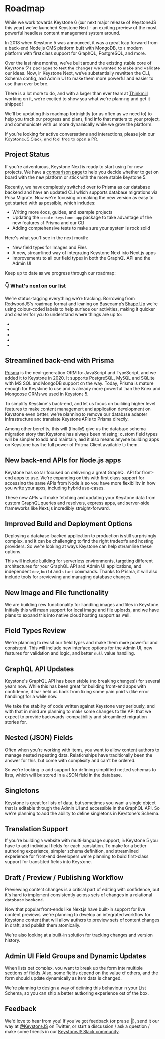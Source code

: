 
# Roadmap

While we work towards Keystone 6 (our next major release of KeystoneJS this year) we’ve launched Keystone Next - an exciting preview of the most powerful headless content management system around.

In 2018 when Keystone 5 was announced, it was a great leap forward from a back-end Node.js CMS platform built with MongoDB, to a modern platform with first class support for GraphQL, PostgreSQL, and more.

Over the last nine months, we’ve built around the existing stable core of Keystone 5's packages to test the changes we wanted to make and validate our ideas. Now, in Keystone Next, we've substantially rewritten the CLI, Schema config, and Admin UI to make them more powerful and easier to use than ever before.

There is a lot more to do, and with a larger than ever team at [Thinkmill](https://www.thinkmill.com.au) working on it, we're excited to show you what we're planning and get it shipped!

We'll be updating this roadmap fortnightly (or as often as we need to) to help you track our progress and plans, find info that matters to your project, and communicate with us more dynamically while we grow the platform.

If you’re looking for active conversations and interactions, please join our [KeystoneJS Slack](http://community.keystonejs.com), and feel free to [open a PR](https://github.com/keystonejs/keystone/pulls).

## Project Status

If you're adventurous, Keystone Next is ready to start using for new projects. We have a [comparison page](/guides/keystone-5-vs-keystone-next) to help you decide whether to get on board with the new platform or stick with the more stable Keystone 5.

Recently, we have completely switched over to Prisma as our database backend and have an updated CLI which supports database migrations via Prisa Migrate.
Now we're focusing on making the new version as easy to get started with as possible, which includes:

- Writing more docs, guides, and example projects
- Updating the `create-keystone-app` package to take advantage of the new features of Prisma and our CLI
- Adding comprehensive tests to make sure your system is rock solid

Here's what you'll see in the next month:

- New field types for Images and Files
- A new, streamlined way of integrating Keystone Next into Next.js apps
- Improvements to all our field types in both the GraphQL API and the Admin UI

<SubscribeForm>
  <p>Keep up to date as we progress through our roadmap:</p>
</SubscribeForm>

### 👇 What's next on our list

We’re status-tagging everything we’re tracking. Borrowing from RedwoodJS's roadmap format and leaning on Basecamp’s [Shape Up](https://basecamp.com/shapeup/3.4-chapter-12#work-is-like-a-hill) we’re using colour-coded labels to help surface our activities, making it quicker and clearer for you to understand where things are up to:

- <Status look="notStarted" />
- <Status look="figuringItOut" />
- <Status look="theresAPlan" />
- <Status look="makingItHappen" />
- <Status look="cleaningUp" />

## Streamlined back-end with Prisma

<Status look="cleaningUp" />

[Prisma](https://www.prisma.io/) is the next-generation ORM for JavaScript and TypeScript, and we
added it to Keystone in 2020. It supports PostgreSQL, MySQL and SQLite with MS SQL and MongoDB
support on the way. Today, Prisma is mature enough for Keystone to use and is already more powerful
than the Knex and Mongoose ORMs we used in Keystone 5.

To simplify Keystone's back-end, and let us focus on building higher level features to make content
management and application development on Keystone even better, we're planning to remove our
database adapter infrastructure and translate Keystone APIs to Prisma directly.

Among other benefits, this will (finally!) give us the database schema migration story that Keystone
has always been missing; custom field types will be simpler to add and maintain; and it also means
anyone building apps on Keystone has the full power of Prisma Client available to them.

## New back-end APIs for Node.js apps

<Status look="theresAPlan" />

Keystone has so far focused on delivering a great GraphQL API for front-end apps to use. We're expanding on this with first class support for accessing the same APIs from Node.js so you have more flexibility in how you write your apps, including hybrid use-cases.

These new APIs will make fetching and updating your Keystone data from custom GraphQL queries and resolvers, express apps, and server-side frameworks like Next.js incredibly straight-forward.

## Improved Build and Deployment Options

<Status look="cleaningUp" />

Deploying a database-backed application to production is still surprisingly complex, and it can be
challenging to find the right tradeoffs and hosting providers. So we're looking at ways Keystone can
help streamline these options.

This will include building for serverless environments, targeting different architectures for your
GraphQL API and Admin UI applications, and independent `dev`, `build` and `start` commands. Thanks
to Prisma, it will also include tools for previewing and managing database changes.

## New Image and File functionality

<Status look="theresAPlan" />

We are building new functionality for handling images and files in Keystone. Initially this will mean support for local image and file uploads, and we have plans to expand this into native cloud hosting support as well.

## Field Types Review

<Status look="theresAPlan" />

We're planning to revisit our field types and make them more powerful and consistent. This will
include new interface options for the Admin UI, new features for validation and logic, and better
`null` value handling.

## GraphQL API Updates

<Status look="figuringItOut" />

Keystone's GraphQL API has been stable (no breaking changes!) for several years now. While this has
been great for building front-end apps with confidence, it has held us back from fixing some pain
points (like error handling) for a while now.

We take the stability of code written against Keystone very seriously, and with that in mind are
planning to make some changes to the API that we expect to provide backwards-compatibility and
streamlined migration stories for.

## Nested (JSON) Fields

<Status look="notStarted" />

Often when you're working with items, you want to allow content authors to manage nested repeating
data. Relationships have traditionally been the answer for this, but come with complexity and can't
be ordered.

So we're looking to add support for defining simplified nested schemas to lists, which will be
stored in a JSON field in the database.

## Singletons

<Status look="notStarted" />

Keystone is great for lists of data, but sometimes you want a single object that is editable through
the Admin UI and accessible in the GraphQL API. So we're planning to add the ability to define
singletons in Keystone's Schema.

## Translation Support

<Status look="notStarted" />

If you're building a website with multi-language support, in Keystone 5 you have to add individual
fields for each translation. To make for a better authoring experience, simpler schema definition,
and streamlined experience for front-end developers we're planning to build first-class support for
translated fields into Keystone.

## Draft / Preview / Publishing Workflow

<Status look="notStarted" />

Previewing content changes is a critical part of editing with confidence, but it's hard to implement
consistently across sets of changes in a relational database backend.

Now that popular front-ends like Next.js have built-in support for live content previews, we're
planning to develop an integrated workflow for Keystone content that will allow authors to preview
sets of content changes in draft, and publish them atomically.

We're also looking at a built-in solution for tracking changes and version history.

## Admin UI Field Groups and Dynamic Updates

<Status look="notStarted" />

When lists get complex, you want to break up the form into multiple sections of fields. Also, some
fields depend on the value of others, and the form should update dynamically as item data is
changed.

We're planning to design a way of defining this behaviour in your List Schema, so you can ship a
better authoring experience out of the box.

## Feedback

We'd love to hear from you! If you’ve got feedback (or praise 🙌), send it our way at [@KeystoneJS](https://twitter.com/keystonejs) on Twitter, or start a discussion / ask a question / make some friends in our [KeystoneJS Slack community](http://community.keystonejs.com).

